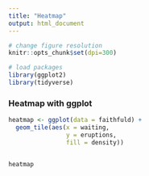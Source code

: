 ```yaml
---
title: "Heatmap"
output: html_document
---
```


```r
# change figure resolution
knitr::opts_chunk$set(dpi=300)

# load packages
library(ggplot2)
library(tidyverse)
```

### Heatmap with ggplot
```r
heatmap <- ggplot(data = faithfuld) +
  geom_tile(aes(x = waiting,
                y = eruptions,
                fill = density))


heatmap
```

